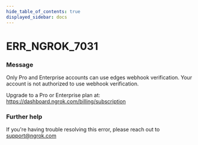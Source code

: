 ```yaml
---
hide_table_of_contents: true
displayed_sidebar: docs
---
```



# ERR_NGROK_7031

### Message

Only Pro and Enterprise accounts can use edges webhook verification.
Your account is not authorized to use webhook verification.

Upgrade to a Pro or Enterprise plan at: https://dashboard.ngrok.com/billing/subscription

### Further help

If you're having trouble resolving this error, please reach out to [support@ngrok.com](mailto:support@ngrok.com?subject=Help%20with%20ERR_NGROK_7031)

<ErrorDetails error="err_ngrok_7031" />
